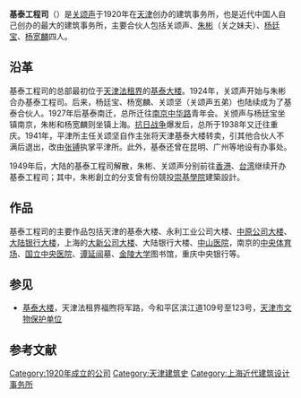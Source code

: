 '''基泰工程司'''（{{lang-en|Kwan, Chu and Yang Architects}}）是[[关颂声|关颂声]]于1920年在[[天津|天津]]创办的建筑事务所，也是近代中国人自己创办的最大的建筑事务所，主要合伙人包括关颂声、[[朱彬_(建築師)|朱彬]]（关之妹夫）、[[杨廷宝|杨廷宝]]、[[杨宽麟|杨宽麟]]四人。{{r|lai}}{{r|tj}}{{r|liu}}

== 沿革 ==
基泰工程司的总部最初位于[[天津法租界|天津法租界]]的[[基泰大楼|基泰大楼]]。1924年，关颂声开始与朱彬合办基泰工程司。后来，杨廷宝、杨宽麟、关颂坚（关颂声五弟）也陆续成为了基泰合伙人。1927年后基泰南迁，总所迁往[[南京|南京]][[中华路_(南京)|中华路]]青年会。关颁声与杨廷宝坐镇南京，朱彬和杨宽麟则坐镇上海。{{r|luo}}[[抗日战争|抗日战争]]爆发后，总所于1938年又迁往重庆。1941年，平津所主任关颂坚自作主张将天津基泰大楼转卖，引其他合伙人不满后退出，改由[[张镈|张镈]]执掌平津所。此外，基泰还曾在昆明、广州等地设有办事处。{{r|lai}}{{r|liu}}{{r|dong}}

1949年后，大陆的基泰工程司解散，朱彬、关颂声分别前往[[香港|香港]]、[[台湾|台湾]]继续开办基泰工程司；其中，朱彬創立的分支曾有份競投[[崇基學院|崇基學院]]建築設計。{{r|lai}}{{r|liu}}

== 作品 ==
基泰工程司的主要作品包括天津的基泰大楼、永利工业公司大楼、[[百貨大樓_(天津)|中原公司大楼]]、[[天津大陆银行大楼|大陆银行大楼]]，上海的[[上海大新公司|大新公司大楼]]、大陆银行大楼、[[复旦大学附属中山医院|中山医院]]，南京的[[中央体育场|中央体育场]]、[[国立中央医院|国立中央医院]]、[[谭延闿|谭延闿]]墓、[[金陵大学|金陵大学]]图书馆，重庆中央银行等。{{r|lai}}{{r|tj}}

== 参见 ==
* [[基泰大楼|基泰大楼]]，天津法租界福煦将军路，今和平区滨江道109号至123号，[[天津市文物保护单位|天津市文物保护单位]]

== 参考文献 ==
{{reflist|refs=
<ref name=lai>{{cite book|title=《近代哲匠录：中国近代重要建筑师、建筑事务所名录》|editor=赖德霖|year=2006|publisher=中国水利水电出版社,知识产权出版社}}</ref>
<ref name=tj>{{cite book|title=《天津大辞典》|editor=来新夏,郭凤岐|publisher=天津社会科学院出版社|year=2001}}</ref>
<ref name=liu>{{cite book|title=《中国当代杰出的建筑师 建筑教育家杨廷宝》|author=刘怡,黎志涛|year=2006|publisher=中国建筑工业出版社}}</ref>
<ref name=dong>{{cite book|title=《五大道名门世家》|author=冬月|publisher=天津人民出版社|year=2013}}</ref>
<ref name=luo>{{cite book|title=《東成西就--七個華人基督教家族與中西交流百年》|author=羅元旭|year=2012|publisher=三聯書店(香港)有限公司|pages=49}}</ref>
}}

{{上海近代主要建筑设计事务所}}
[[Category:1920年成立的公司|Category:1920年成立的公司]]
[[Category:天津建筑史|Category:天津建筑史]]
[[Category:上海近代建筑设计事务所|Category:上海近代建筑设计事务所]]